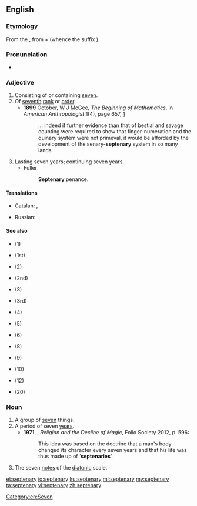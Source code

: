 ==English==

===Etymology===
From the {{etyl|la|en}} {{m|la|septēnārius||consisting of seven each}}, from {{m|la|septēnī||seven each”, “seven at a time}} + {{m|la|-ārius}} (whence the {{etyl|en|-}} suffix {{m|en|-ary}}).

===Pronunciation===
* {{a|UK}} {{IPA|/sɛpˈtiːnəɹi/|lang=en}}

===Adjective===
{{en-adj|-}}

# Consisting of or containing [[seven]].
# Of [[seventh]] [[rank]] or [[order]].
#* '''1899''' October, W J McGee, ''The Beginning of Mathematics'', in ''American Anthropologist'' 1(4), page 657, [http://links.jstor.org/sici?sici=0002-7294%28189910%292%3A1%3A4%3C646%3ATBOM%3E2.0.CO%3B2-O]
#*: ... indeed if further evidence than that of bestial and savage counting were required to show that finger-numeration and the quinary system were not primeval, it would be afforded by the development of the senary-'''septenary''' system in so many lands.
# Lasting seven years; continuing seven years.
#* Fuller
#*: '''Septenary''' penance.

====Translations====
{{trans-top|of seventh rank or order}}
* Catalan: {{t|ca|septenari|m}}, {{t|ca|septenària|f}}
{{trans-mid}}
* Russian: {{t+|ru|семеричный}}
{{trans-bottom}}

====See also====
* {{l|en|unary}} (1)
* {{l|en|primary}} (1st)
* {{l|en|binary}} (2)
* {{l|en|secondary}} (2nd)
* {{l|en|ternary}} (3)
* {{l|en|tertiary}} (3rd)
* {{l|en|quaternary}} (4)
* {{l|en|quinary}} (5)
* {{l|en|senary}} (6)
* {{l|en|octonary}} (8)
* {{l|en|nonary}} (9)
* {{l|en|denary}} (10)
* {{l|en|duodenary}} (12)
* {{l|en|vigenary}} (20)

===Noun===
{{en-noun|septenaries}}

# A group of [[seven]] things.
# A period of seven [[year]]s.
#* '''1971''', {{w|Keith Thomas (historian)|Keith Thomas}}, ''Religion and the Decline of Magic'', Folio Society 2012, p. 596:
#*: This idea was based on the doctrine that a man's body changed its character every seven years and that his life was thus made up of ‘'''septenaries'''’.
# {{lb|en|music}} The seven [[note]]s of the [[diatonic]] scale.

[[Category:en:Seven]]

[[et:septenary]]
[[io:septenary]]
[[ku:septenary]]
[[ml:septenary]]
[[my:septenary]]
[[ta:septenary]]
[[vi:septenary]]
[[zh:septenary]]